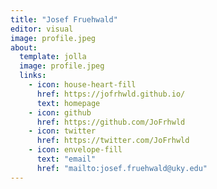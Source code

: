 ```yaml
---
title: "Josef Fruehwald"
editor: visual
image: profile.jpeg
about: 
  template: jolla
  image: profile.jpeg
  links: 
    - icon: house-heart-fill
      href: https://jofrhwld.github.io/
      text: homepage
    - icon: github
      href: https://github.com/JoFrhwld
    - icon: twitter
      href: https://twitter.com/JoFrhwld
    - icon: envelope-fill
      text: "email"
      href: "mailto:josef.fruehwald@uky.edu"
---
```

